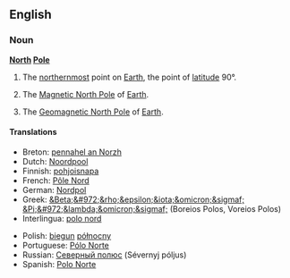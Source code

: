 {{see|north pole}}
==English==
===Noun===
{{wikipedia}}
'''[[north|North]] [[pole|Pole]]'''
# {{geography}} The [[northernmost]] point on [[Earth]], the point of [[latitude]] 90°.
# {{geography}} The [[Magnetic North Pole]] of [[Earth]].
# {{geography}} The [[Geomagnetic North Pole]] of [[Earth]].

====Translations====
{{top}}
*Breton: [[pennahel an Norzh]] {{m}}
*Dutch: [[Noordpool]] {{m}}
*Finnish: [[pohjoisnapa]]
*French: [[Pôle Nord]] {{m}}
*German: [[Nordpol]] {{m}}
*Greek: [[&Beta;&#972;&rho;&epsilon;&iota;&omicron;&sigmaf; &Pi;&#972;&lambda;&omicron;&sigmaf;]] (Boreios Polos, Voreios Polos)
*Interlingua: [[polo nord]]
{{mid}}
*Polish: [[biegun]] [[północny]] {{m}}
*Portuguese: [[Pólo Norte]] {{m}}
*Russian: [[Северный полюс]] (Sévernyj póljus) {{m}}
*Spanish: [[Polo Norte]] {{m}}
{{bottom}}